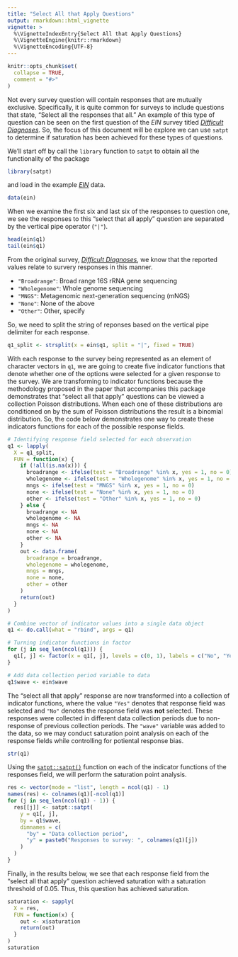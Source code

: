 ```yaml
---
title: "Select All that Apply Questions"
output: rmarkdown::html_vignette
vignette: >
  %\VignetteIndexEntry{Select All that Apply Questions}
  %\VignetteEngine{knitr::rmarkdown}
  %\VignetteEncoding{UTF-8}
---
```


```r
knitr::opts_chunk$set(
  collapse = TRUE,
  comment = "#>"
)
```

Not every survey question will contain responses that are mutually exclusive. Specifically, it is quite common for surveys to include questions that state, "Select all the responses that all." An example of this type of question can be seen on the first question of the *EIN* survey titled [*Difficult Diagnoses*](https://ein.idsociety.org/surveys/survey/166/). So, the focus of this document will be explore we can use `satpt` to determine if saturation has been achieved for these types of questions. 

We'll start off by call the `library` function to `satpt` to obtain all the functionality of the package

```r
library(satpt)
```

and load in the example [*EIN*](https://deboonstra.github.io/satpt/reference/ein.html) data.

```r
data(ein)
```

When we examine the first six and last six of the responses to question one, we see the responses to this "select that all apply" question are separated by the vertical pipe operator (`"|"`). 

```r
head(ein$q1)
tail(ein$q1)
```

From the original survey, [*Difficult Diagnoses*](https://ein.idsociety.org/surveys/survey/166/), we know that the reported values relate to survery responses in this manner.

- `"Broadrange"`: Broad range 16S rRNA gene sequencing
- `"Wholegenome"`: Whole genome sequencing
- `"MNGS"`: Metagenomic next-generation sequencing (mNGS)
- `"None"`: None of the above
- `"Other"`: Other, specify

So, we need to split the string of reponses based on the vertical pipe delimiter for each response.

```r
q1_split <- strsplit(x = ein$q1, split = "|", fixed = TRUE)
```

With each response to the survey being represented as an element of character vectors in `q1`, we are going to create five indicator functions that denote whether one of the options were selected for a given response to the survey. We are transforming to indicator functions because the methodology proposed in the paper that accompanies this package demonstrates that "select all that apply" questions can be viewed a collection Poisson distributions. When each one of these distributions are conditioned on by the sum of Poisson distributions the result is a binomial distribution. So, the code below demonstrates one way to create these indicators functions for each of the possible response fields.
```r
# Identifying response field selected for each observation
q1 <- lapply(
  X = q1_split,
  FUN = function(x) {
    if (!all(is.na(x))) {
      broadrange <- ifelse(test = "Broadrange" %in% x, yes = 1, no = 0)
      wholegenome <- ifelse(test = "Wholegenome" %in% x, yes = 1, no = 0)
      mngs <- ifelse(test = "MNGS" %in% x, yes = 1, no = 0)
      none <- ifelse(test = "None" %in% x, yes = 1, no = 0)
      other <- ifelse(test = "Other" %in% x, yes = 1, no = 0)
    } else {
      broadrange <- NA
      wholegenome <- NA
      mngs <- NA
      none <- NA
      other <- NA
    }
    out <- data.frame(
      broadrange = broadrange,
      wholegenome = wholegenome,
      mngs = mngs,
      none = none,
      other = other
    )
    return(out)
  }
)

# Combine vector of indicator values into a single data object
q1 <- do.call(what = "rbind", args = q1)

# Turning indicator functions in factor
for (j in seq_len(ncol(q1))) {
  q1[, j] <- factor(x = q1[, j], levels = c(0, 1), labels = c("No", "Yes"))
}

# Add data collection period variable to data
q1$wave <- ein$wave
```

The "select all that apply" response are now transformed into a collection of indicator functions, where the value `"Yes"` denotes that response field was selected and `"No"` denotes the response field was **not** selected. These responses were collected in different data collection periods due to non-response of previous collection periods. The `"wave"` variable was added to the data, so we may conduct saturation point analysis on each of the response fields while controlling for potiental response bias.

```r
str(q1)
```

Using the [`satpt::satpt()`](https://deboonstra.github.io/satpt/reference/satpt.html) function on each of the indicator functions of the responses field, we will perform the saturation point analysis.
```r
res <- vector(mode = "list", length = ncol(q1) - 1)
names(res) <- colnames(q1)[-ncol(q1)]
for (j in seq_len(ncol(q1) - 1)) {
  res[[j]] <- satpt::satpt(
    y = q1[, j],
    by = q1$wave,
    dimnames = c(
      "by" = "Data collection period",
      "y" = paste0("Responses to survey: ", colnames(q1)[j])
    )
  )
}
```

Finally, in the results below, we see that each response field from the "select all that apply" question achieved saturation with a saturation threshold of 0.05. Thus, this question has achieved saturation.

```r
saturation <- sapply(
  X = res,
  FUN = function(x) {
    out <- x$saturation
    return(out)
  }
)
saturation
```
